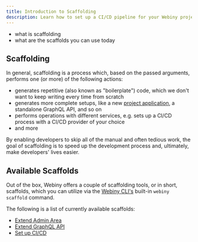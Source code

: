 ```yaml
---
title: Introduction to Scaffolding
description: Learn how to set up a CI/CD pipeline for your Webiny project.
---
```



<Alert type="success" title="What you'll learn">

- what is scaffolding
- what are the scaffolds you can use today

</Alert>

## Scaffolding

In general, scaffolding is a process which, based on the passed arguments, performs one (or more) of the following actions:

- generates repetitive (also known as "boilerplate") code, which we don't want to keep writing every time from scratch
- generates more complete setups, like a new [project application](/docs/{version}/core-development-concepts/project-organization/project-applications-and-packages), a standalone GraphQL API, and so on
- performs operations with different services, e.g. sets up a CI/CD process with a CI/CD provider of your choice
- and more

By enabling developers to skip all of the manual and often tedious work, the goal of scaffolding is to speed up the development process and, ultimately, make developers' lives easier.

## Available Scaffolds

Out of the box, Webiny offers a couple of scaffolding tools, or in short, scaffolds, which you can utilize via the [Webiny CLI's](../../core-development-concepts/basics/webiny-cli) built-in `webiny scaffold` command.

The following is a list of currently available scaffolds:

- [Extend Admin Area](../../core-development-concepts/scaffolding/extend-admin-area)
- [Extend GraphQL API](../../core-development-concepts/scaffolding/extend-graphql-api)
- [Set up CI/CD](../../core-development-concepts/ci-cd/setup)

